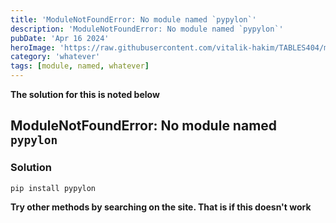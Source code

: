 ```yaml
---
title: 'ModuleNotFoundError: No module named `pypylon`'
description: 'ModuleNotFoundError: No module named `pypylon`'
pubDate: 'Apr 16 2024'
heroImage: 'https://raw.githubusercontent.com/vitalik-hakim/TABLES404/main/error_b/misc.png'
category: 'whatever'
tags: [module, named, whatever]
---
```


**The solution for this is noted below**

## ModuleNotFoundError: No module named `pypylon`

### Solution

```whatever
pip install pypylon
```

**Try other methods by searching on the site. That is if this doesn't work**
